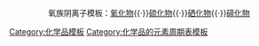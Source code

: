 {{周期表框架|[[碲化物]]|碲化物 
|H=[[碲化氢|H<sub>2</sub>Te]]<br>[[二碲化氢|H<sub>2</sub>Te<sub>2</sub>]]
|Li=[[碲化鋰|Li<sub>2</sub>Te]]
|Be=[[碲化铍|BeTe]]
|C=[[二甲基碲|(CH<sub>3</sub>)<sub>2</sub>Te]]
|N=[[碲化铵|(NH<sub>4</sub>)<sub>2</sub>Te]]
|Na=[[碲化鈉|Na<sub>2</sub>Te]]
|Mg=[[碲化镁|MgTe]]<br>[[二碲化镁|MgTe<sub>2</sub>]]
|Al=[[碲化铝|Al<sub>2</sub>Te<sub>3</sub>]]
|K=[[碲化鉀|K<sub>2</sub>Te]]
|Ca=[[碲化钙|CaTe]]
|Sc=[[碲化钪|Sc<sub>2</sub>Te<sub>3</sub>]]
|V=[[二碲化钒|VTe<sub>2</sub>]]
|Cr=[[碲化铬|{{chem|Cr|2|Te|3}}]]
|Mn=[[碲化锰|MnTe]]<BR>[[二碲化锰|MnTe<sub>2</sub>]]
|Fe=[[碲化亚铁|FeTe]]
|Co=[[碲化钴|CoTe]]
|Ni=[[碲化镍|NiTe]]
|Cu=[[碲化亚铜|Cu<sub>2</sub>Te]]<br>[[碲化铜|CuTe]]
|Zn=[[碲化锌|ZnTe]]
|Ga=[[一碲化镓|GaTe]]</br>[[碲化镓|Ga<sub>2</sub>Te<sub>3</sub>]]
|Ge=[[一碲化锗|GeTe]]
|As=[[三碲化二砷|As<sub>2</sub>Te<sub>3</sub>]]
|Rb=[[碲化銣|Rb<sub>2</sub>Te<sub></sub>]]
|Sr=[[碲化锶|SrTe]]
|Mo=[[二碲化钼|MoTe<sub>2</sub>]]
|Pd=[[碲化钯|PdTe]]
|Ag=[[碲化银|Ag<sub>2</sub>Te]]
|Cd=[[碲化镉|CdTe]]</br>[[碲化锌镉|{{chem|Cd|1-x|Zn|x|Te}}]]
|In=[[一碲化铟|InTe]]</br>[[碲化铟|In<sub>2</sub>Te<sub>3</sub>]]
|Sn= [[碲化亚锡|SnTe]]
|Sb= [[三碲化二锑|Sb<sub>2</sub>Te<sub>3</sub>]]
|Cs=[[碲化銫|Cs<sub>2</sub>Te]]
|Ba=[[碲化钡|BaTe]]
|Ta={{le|二碲化钽|Tantalum ditelluride|TaTe<sub>2</sub>}}
|W=[[二碲化钨|WTe<sub>2</sub>]]
|Re=[[二碲化铼|ReTe<sub>2</sub>]]<BR>[[五碲化二铼|Re<sub>2</sub>Te<sub>5</sub>]]
|Au=[[碲化金|AuTe<sub>2</sub>]]
|Hg=[[碲化汞|HgTe]]</br>[[碲化锌汞|{{chem|Hg|1-x|Zn|x|Te}}]]</br>[[碲化汞镉|{{chem|Cd|1-x|Hg|x|Te}}]]
|Tl=[[碲化亚铊|Tl<sub>2</sub>Te]]
|Pb=[[碲化铅|PbTe]]
|Bi=[[碲化鉍|Bi<sub>2</sub>Te<sub>3</sub>]]
|Ra=[[碲化镭|RaTe]]
|La=[[碲化镧|La<sub>2</sub>Te<sub>3</sub>]]
|Ce=[[碲化铈|Ce<sub>2</sub>Te<sub>3</sub>]]
|Pr=[[碲化镨|Pr<sub>2</sub>Te<sub>3</sub>]]
|Nd=[[碲化钕|Nd<sub>2</sub>Te<sub>3</sub>]]
|Sm=[[碲化釤|Sm<sub>2</sub>Te<sub>3</sub>]]
|Eu=[[一碲化铕|EuTe]]</br>[[碲化铕|Eu<sub>2</sub>Te<sub>3</sub>]]
|Gd=[[碲化钆|Gd<sub>2</sub>Te<sub>3</sub>]]
|Tb=[[碲化铽|Tb<sub>2</sub>Te<sub>3</sub>]]
|Dy=[[碲化镝|Dy<sub>2</sub>Te<sub>3</sub>]]
|Ho=[[碲化钬|Ho<sub>2</sub>Te<sub>3</sub>]]
|Er=[[碲化铒|Er<sub>2</sub>Te<sub>3</sub>]]
|Tm=[[碲化铥|Tm<sub>2</sub>Te<sub>3</sub>]]
|Yb=[[碲化镱|Yb<sub>2</sub>Te<sub>3</sub>]]
|Lu=[[碲化镥|Lu<sub>2</sub>Te<sub>3</sub>]]
|Ac=[[碲化锕|Ac<sub>2</sub>Te<sub>3</sub>]]
|Th=[[碲化钍|ThTe<sub>2</sub>]]
}}<noinclude>
<center>氧族阴离子模板：[[template:氧化物|氧化物]]{{·}}[[template:硫化物|硫化物]]{{·}}[[template:硒化物|硒化物]]{{·}}[[template:碲化物|碲化物]]</center>
[[Category:碲化物| ]]
[[Category:化学品模板]]
[[Category:化学品的元素周期表模板]]
</noinclude>